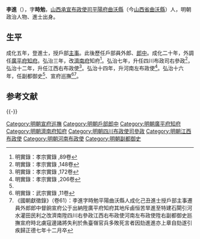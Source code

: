 {{Otheruses|other=名为李進的其他人物|李进}}
{{Otheruses|other=名为李时勉的其他人物|李时勉}}

'''李進'''（{{bd|？||1512年|catIdx=}}），字'''時勉'''，[[山西承宣布政使司|山西承宣布政使司]][[平陽府|平陽府]][[曲沃縣|曲沃縣]]（今[[山西省|山西省]][[曲沃縣|曲沃縣]]）人，明朝政治人物、進士出身。

== 生平 ==
成化五年，登進士，授戶部[[主事|主事]]。此後歷任戶部員外郎、[[郎中|郎中]]。成化二十年，外調任[[廣平府|廣平府]][[知府|知府]]。弘治三年，改[[濟南府|濟南府]]知府<ref>明實錄：孝宗實錄 ,89卷</ref>。弘治七年，升任四川布政司右參政<ref>明實錄：孝宗實錄 ,148卷</ref>，弘治十二年，升任江西右布政使<ref>明實錄：孝宗實錄 ,172卷</ref>。弘治十四年，升河南左布政使<ref name="#1">明實錄：孝宗實錄 ,206卷</ref>。弘治十六年，任副都御史<ref name="#1"/>、宣府巡撫<ref>明實錄：武宗實錄 ,11卷</ref><ref>《國朝獻徵錄》（卷61）：李進字時勉平陽曲沃縣人成化己丑進士授戶部主事遷員外郎郎中督餉宣府公于出納陞廣平府知府其地斥鹵恒苦旱進至特建石閘引河水灌田民利之改濟南陞四川右參政江西右布政使河南左布政使陞右副都御史廵撫宣府時北虜寇邊諸將失利於魚臺嶺官兵多敗死言者因劾進進亦上章自劾遂引疾歸正德七年十二月卒</ref>。

== 参考文献 ==
{{Reflist}}

{{-}}
{{start box}}
{{s-off}}
{{succession box|[[劉聰|劉聰]]|[[張鼐_(成化進士)|張鼐]]|[[宣府巡撫|明朝宣府巡撫]]|1503年－1505年}}
{{end box}}

{{成化五年己丑科殿試金榜}}

{{Authority control}}

{{DEFAULTSORT:}}
[[Category:明朝宣府巡撫|Category:明朝宣府巡撫]]
[[Category:明朝戶部郎中|Category:明朝戶部郎中]]
[[Category:明朝廣平府知府|Category:明朝廣平府知府]]
[[Category:明朝濟南府知府|Category:明朝濟南府知府]]
[[Category:明朝四川布政使司參政|Category:明朝四川布政使司參政]]
[[Category:明朝江西布政使|Category:明朝江西布政使]]
[[Category:明朝河南布政使|Category:明朝河南布政使]]
[[Category:明朝副都御史|Category:明朝副都御史]]


{{明朝人物小作品}}